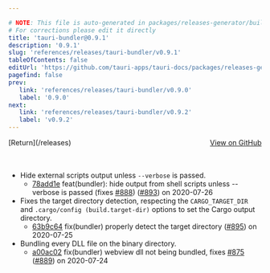 ```yaml
---

# NOTE: This file is auto-generated in packages/releases-generator/build.ts
# For corrections please edit it directly
title: 'tauri-bundler@0.9.1'
description: '0.9.1'
slug: 'references/releases/tauri-bundler/v0.9.1'
tableOfContents: false
editUrl: 'https://github.com/tauri-apps/tauri-docs/packages/releases-generator/build.ts'
pagefind: false
prev:
   link: 'references/releases/tauri-bundler/v0.9.0'
   label: '0.9.0'
next:
   link: 'references/releases/tauri-bundler/v0.9.2'
   label: 'v0.9.2'
---
```


<div style="margin-bottom:3rem; display: flex; justify-content: space-between; align-items: center"><span>[Return](/releases)</span><span><a href="https://github.com/tauri-apps/tauri/releases/tag/tauri-bundler-v0.9.1">View on GitHub</a></span></div>

- Hide external scripts output unless `--verbose` is passed.
  - [78add1e](https://www.github.com/tauri-apps/tauri/commit/78add1e79ef42ed61e988a0012be87b428439332) feat(bundler): hide output from shell scripts unless --verbose is passed (fixes [#888](https://www.github.com/tauri-apps/tauri/pull/888)) ([#893](https://www.github.com/tauri-apps/tauri/pull/893)) on 2020-07-26
- Fixes the target directory detection, respecting the `CARGO_TARGET_DIR` and `.cargo/config (build.target-dir)` options to set the Cargo output directory.
  - [63b9c64](https://www.github.com/tauri-apps/tauri/commit/63b9c6457233d777b698b53cd6661c6cd9a0d67b) fix(bundler) properly detect the target directory ([#895](https://www.github.com/tauri-apps/tauri/pull/895)) on 2020-07-25
- Bundling every DLL file on the binary directory.
  - [a00ac02](https://www.github.com/tauri-apps/tauri/commit/a00ac023eef9f7b3a508ca9acd664470382d7d06) fix(bundler) webview dll not being bundled, fixes [#875](https://www.github.com/tauri-apps/tauri/pull/875) ([#889](https://www.github.com/tauri-apps/tauri/pull/889)) on 2020-07-24

